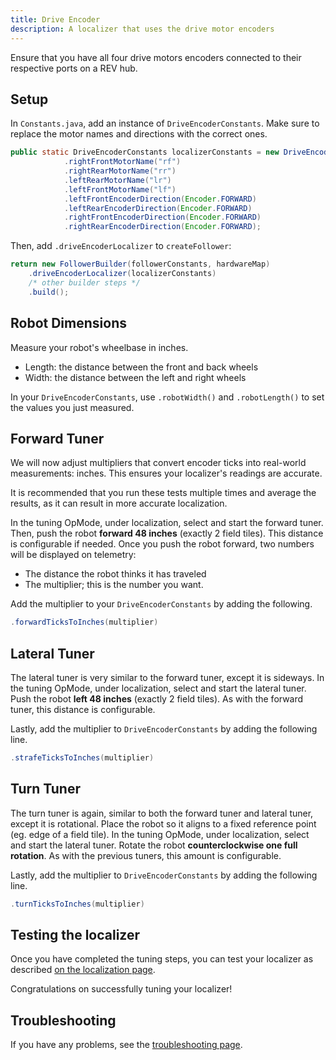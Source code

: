 ```yaml
---
title: Drive Encoder
description: A localizer that uses the drive motor encoders
---
```



<Callout title="Prerequisites" type="info">
  Ensure that you have all four drive motors encoders connected to their
  respective ports on
  a REV hub.
</Callout>

## Setup

In `Constants.java`, add an instance of `DriveEncoderConstants`. Make sure to
replace the motor names and directions with the correct ones.

```java title="Constants.java"
public static DriveEncoderConstants localizerConstants = new DriveEncoderConstants()
            .rightFrontMotorName("rf")
            .rightRearMotorName("rr")
            .leftRearMotorName("lr")
            .leftFrontMotorName("lf")
            .leftFrontEncoderDirection(Encoder.FORWARD)
            .leftRearEncoderDirection(Encoder.FORWARD)
            .rightFrontEncoderDirection(Encoder.FORWARD)
            .rightRearEncoderDirection(Encoder.FORWARD);
```

Then, add `.driveEncoderLocalizer` to `createFollower`:

```java title="Constants.java"
return new FollowerBuilder(followerConstants, hardwareMap)
    .driveEncoderLocalizer(localizerConstants)
    /* other builder steps */
    .build();
```

## Robot Dimensions

Measure your robot's wheelbase in inches.

- Length: the distance between the front and back wheels
- Width: the distance between the left and right wheels

In your `DriveEncoderConstants`, use `.robotWidth()` and `.robotLength()` to
set the values you just measured.

## Forward Tuner

We will now adjust multipliers that convert encoder ticks into real-world
measurements: inches. This ensures your localizer's readings are accurate.

<Callout title="Tip" type="info">
  It is recommended that you run these tests multiple times and average the
  results,
  as it can result in more accurate localization.
</Callout>


In the tuning OpMode, under localization, select and start the forward tuner.
Then, push the robot **forward 48 inches** (exactly 2 field tiles). This
distance is configurable if needed. Once you push the robot forward, two
numbers will be displayed on telemetry:

- The distance the robot thinks it has traveled
- The multiplier; this is the number you want.

Add the multiplier to your `DriveEncoderConstants` by adding the following.

```java title="Constants.java"
.forwardTicksToInches(multiplier)
```

## Lateral Tuner

The lateral tuner is very similar to the forward tuner, except it is
sideways. In the tuning OpMode, under localization, select and start the
lateral tuner. Push the robot **left 48 inches** (exactly 2 field tiles). As
with the forward tuner, this distance is configurable.

Lastly, add the multiplier to `DriveEncoderConstants` by adding the following line.

```java title="Constants.java"
.strafeTicksToInches(multiplier)
```

## Turn Tuner

The turn tuner is again, similar to both the forward tuner and lateral tuner, except it is
rotational. Place the robot so it aligns to a fixed reference point (eg. edge of a field tile).
In the tuning OpMode, under localization, select and start the
lateral tuner. Rotate the robot **counterclockwise one full rotation**. As
with the previous tuners, this amount is configurable.

Lastly, add the multiplier to `DriveEncoderConstants` by adding the following line.

```java title="Constants.java"
.turnTicksToInches(multiplier)
```

## Testing the localizer

Once you have completed the tuning steps, you can test your localizer as
described
[on the localization page](/docs/pathing/tuning/localization#localization-test).

Congratulations on successfully tuning your localizer!

## Troubleshooting

If you have any problems, see the [troubleshooting page](/docs/pathing/tuning/troubleshooting).